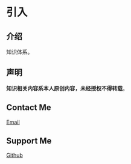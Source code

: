 
[//]: # (import dt from './_meta.json')

[//]: # (import Context from '../../components/Context')

[//]: # (import Context from '../../components/Context')

[//]: # (import dt from './_meta.json')

[//]: # (<Context json={dt} title={'note'} />)

# 引入

[//]: # (<Context json={dt} title={'Note'} />)

## 介绍

知识体系。

## 声明

**知识相关内容系本人原创内容，未经授权不得转载**。

## Contact Me

<Callout emoji="📧">
  <a href="mailto:jetzihan@outlook.com" rel="noreferrer" target="_blank">Email</a>
</Callout>

## Support Me

<Callout emoji="⭐">
  <a href="https://github.com/inannan423/jetlab" rel="noreferrer" target="_blank">Github</a>
</Callout>
